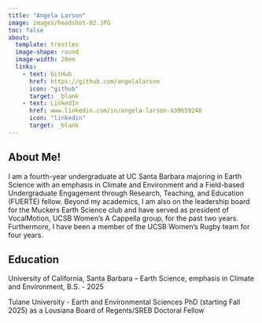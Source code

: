 ```yaml
---
title: "Angela Larson"
image: images/headshot-02.JPG
toc: false
about:
  template: trestles
  image-shape: round
  image-width: 20em
  links: 
    - text: GitHub
      href: https://github.com/angelalarson
      icon: "github"
      target: _blank
    - text: LinkedIn
      href: www.linkedin.com/in/angela-larson-a39659240
      icon: "linkedin"
      target: _blank
---
```

## About Me!

I am a fourth-year undergraduate at UC Santa Barbara majoring in Earth Science with an emphasis in Climate and Environment and a Field-based Undergraduate Engagement through Research, Teaching, and Education (FUERTE) fellow. Beyond my academics, I am also on the leadership board for the Muckers Earth Science club and have served as president of VocalMotion, UCSB Women's A Cappella group, for the past two years. Furthermore, I have been a member of the UCSB Women's Rugby team for four years. 

## Education

University of California, Santa Barbara – Earth Science, emphasis in Climate and Environment, B.S. - 2025

Tulane University - Earth and Environmental Sciences PhD (starting Fall 2025) as a Lousiana Board of Regents/SREB Doctoral Fellow
